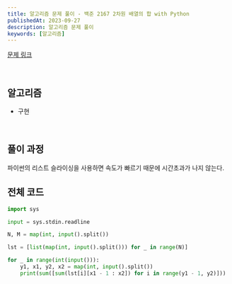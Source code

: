 ```yaml
---
title: 알고리즘 문제 풀이 - 백준 2167 2차원 배열의 합 with Python
publishedAt: 2023-09-27
description: 알고리즘 문제 풀이
keywords: [알고리즘]
---
```


[문제 링크](https://www.acmicpc.net/problem/2167)

<br />

## 알고리즘

>

- 구현

<br />

## 풀이 과정

파이썬의 리스트 슬라이싱을 사용하면 속도가 빠르기 때문에 시간초과가 나지 않는다.

## 전체 코드

```python
import sys

input = sys.stdin.readline

N, M = map(int, input().split())

lst = [list(map(int, input().split())) for _ in range(N)]

for _ in range(int(input())):
    y1, x1, y2, x2 = map(int, input().split())
    print(sum([sum(lst[i][x1 - 1 : x2]) for i in range(y1 - 1, y2)]))

```
